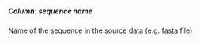 ##### Column: sequence name

Name of the sequence in the source data (e.g. fasta file)

<!-- TODO: Clicking on sequence name will bring up a panel with detailed information. -->
